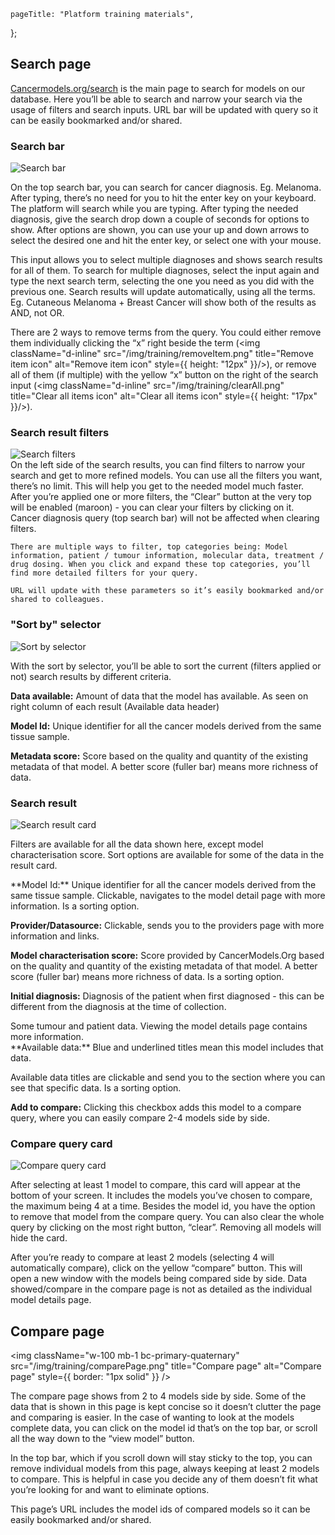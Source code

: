 
[comment]: # "Metadata"
[comment]: # "Page title = h1 in banner"

	pageTitle: "Platform training materials",
};

[comment]: # "Page content below"
[comment]: # "Can include html tags"

## Search page

[Cancermodels.org/search](/search) is the main page to search for models on our database. Here you’ll be able to search and narrow your search via the usage of filters and search inputs. URL bar will be updated with query so it can be easily bookmarked and/or shared.

### Search bar

<img
	className="w-100 mb-1"
	src="/img/training/searchBar.png"
	title="Search bar"
	alt="Search bar"
/>

On the top search bar, you can search for cancer diagnosis. Eg. Melanoma. After typing, there’s no need for you to hit the enter key on your keyboard. The platform will search while you are typing. After typing the needed diagnosis, give the search drop down a couple of seconds for options to show. After options are shown, you can use your up and down arrows to select the desired one and hit the enter key, or select one with your mouse.

This input allows you to select multiple diagnoses and shows search results for all of them. To search for multiple diagnoses, select the input again and type the next search term, selecting the one you need as you did with the previous one. Search results will update automatically, using all the terms. Eg. Cutaneous Melanoma + Breast Cancer will show both of the results as AND, not OR.

There are 2 ways to remove terms from the query. You could either remove them individually clicking the “x” right beside the term (<img className="d-inline" src="/img/training/removeItem.png" title="Remove item icon" alt="Remove item icon" style={{ height: "12px" }}/>), or remove all of them (if multiple) with the yellow “x” button on the right of
the search input (<img className="d-inline" src="/img/training/clearAll.png" title="Clear all items icon" alt="Clear all items icon" style={{ height: "17px" }}/>).

### Search result filters

<div className="d-flex">
  <img
    className="mb-1 mr-2"
    src="/img/training/searchFilters.png"
    title="Search filters"
    alt="Search filters"
    style={{ height: "1500px" }}
  />
  <div>
    On the left side of the search results, you can find filters to narrow your search and get to more refined models. You can use all the filters you want, there’s no limit. This will help you get to the needed model much faster. After you’re applied one or more filters, the “Clear” button at the very top will be enabled (maroon) - you can clear your filters by clicking on it. Cancer diagnosis query (top search bar) will not be affected when clearing filters.

    There are multiple ways to filter, top categories being: Model information, patient / tumour information, molecular data, treatment / drug dosing. When you click and expand these top categories, you’ll find more detailed filters for your query.

    URL will update with these parameters so it’s easily bookmarked and/or shared to colleagues.

  </div>
</div>

### "Sort by" selector

<img
	className="w-100 mb-1"
	src="/img/training/sortBy.png"
	title="Sort by selector"
	alt="Sort by selector"
/>

With the sort by selector, you’ll be able to sort the current (filters applied or not) search results by different criteria.

**Data available:** Amount of data that the model has available. As seen on right column of each result (Available data header)

**Model Id:** Unique identifier for all the cancer models derived from the same tissue sample.

**Metadata score:** Score based on the quality and quantity of the existing metadata of that model. A better score (fuller bar) means more richness of data.

### Search result

<img
	className="w-100 mb-1"
	src="/img/training/resultCard.png"
	title="Search result card"
	alt="Search result card"
/>

Filters are available for all the data shown here, except model characterisation score. Sort options are available for some of the data in the result card.

<div className="row">
  <div className="col-4">
  **Model Id:** Unique identifier for all the cancer models derived from the same tissue sample. Clickable, navigates to the model detail page with more information. Is a sorting option.

**Provider/Datasource:** Clickable, sends you to the providers page with more information and links.

**Model characterisation score:** Score provided by CancerModels.Org based on the quality and quantity of the existing metadata of that model. A better score (fuller bar) means more richness of data.
Is a sorting option.

**Initial diagnosis:** Diagnosis of the patient when first diagnosed - this can be different from the diagnosis at the time of collection.

  </div>
  <div className="col-4">
    Some tumour and patient data. Viewing the model details page contains more information.
  </div>
  <div className="col-4">
    **Available data:** Blue and underlined titles mean this model includes that data.

Available data titles are clickable and send you to the section where you can see that specific data.
Is a sorting option.

**Add to compare:** Clicking this checkbox adds this model to a compare query, where you can easily compare 2-4 models side by side.

  </div>
</div>

### Compare query card

<img
	className="w-100 mb-1"
	src="/img/training/compareCard.png"
	title="Compare query card"
	alt="Compare query card"
/>

After selecting at least 1 model to compare, this card will appear at the bottom of your screen. It includes the models you’ve chosen to compare, the maximum being 4 at a time. Besides the model id, you have the option to remove that model from the compare query. You can also clear the whole query by clicking on the most right button, “clear”. Removing all models will hide the card.

After you’re ready to compare at least 2 models (selecting 4 will automatically compare), click on the yellow “compare” button. This will open a new window with the models being compared side by side. Data showed/compare in the compare page is not as detailed as the individual model details page.

## Compare page

<img
	className="w-100 mb-1 bc-primary-quaternary"
	src="/img/training/comparePage.png"
	title="Compare page"
	alt="Compare page"
	style={{ border: "1px solid" }}
/>

The compare page shows from 2 to 4 models side by side. Some of the data that is shown in this page is kept concise so it doesn’t clutter the page and comparing is easier. In the case of wanting to look at the models complete data, you can click on the model id that’s on the top bar, or scroll all the way down to the “view model” button.

In the top bar, which if you scroll down will stay sticky to the top, you can remove individual models from this page, always keeping at least 2 models to compare. This is helpful in case you decide any of them doesn’t fit what you’re looking for and want to eliminate options.

This page’s URL includes the model ids of compared models so it can be easily bookmarked and/or shared.

[comment]: # "End page content - do not edit below this line"

